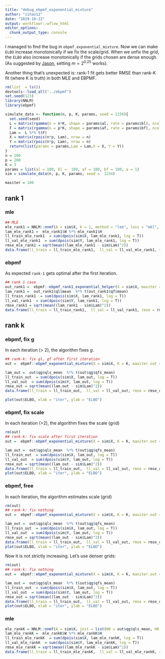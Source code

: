 ```yaml
---
title: "debug_ebpmf_exponential_mixture"
author: "zihao12"
date: "2019-10-22"
output: workflowr::wflow_html
editor_options:
  chunk_output_type: console
---
```


I managed to find the bug in `ebpmf_exponential_mixture`. Now we can make `ELBO` increase monotonically if we fix the scale/grid. When we unfix the grid, the `ELBO` also increase monotonically if the grids chosen are dense enough. (As suggested by [Jason](https://github.com/willwerscheid), setting $m = 2^{0.25}$ works). 

Another thing that's unexpected is: rank-1 fit gets better RMSE than rank-K fit (where K is truth) in  both MLE and EBPMF. 

```r
rm(list  = ls())
devtools::load_all("../ebpmf")
set.seed(123)
library(NNLM)
library(ebpmf)

simulate_data <- function(n, p, K, params, seed = 1234){
  set.seed(seed)
  L = matrix(rgamma(n = n*K, shape = params$al, rate = params$bl), ncol = K)
  F = matrix(rgamma(n = p*K, shape = params$af, rate = params$bf), ncol = K)
  Lam =  L %*% t(F)
  X = matrix(rpois(n*p, Lam), nrow = n)
  Y = matrix(rpois(n*p, Lam), nrow = n)
  return(list(params = params,Lam = Lam,X = X, Y = Y))
}
n = 100
p = 200
K = 3
params = list(al = 100, bl =  109, af = 100, bf = 100, a = 1)
sim = simulate_data(n, p, K, params, seed =  1234)

maxiter = 100
```

## rank 1

### mle
```r
## MLE
mle_rank1 = NNLM::nnmf(A = sim$X, k = 1, method = "lee", loss = "mkl", max.iter = 1)
lam_mle_rank1 =  mle_rank1$W %*% mle_rank1$H
ll_train_mle_rank1  = sum(dpois(sim$X, lam_mle_rank1, log = T))
ll_val_mle_rank1  = sum(dpois(sim$Y, lam_mle_rank1, log = T))
rmse_mle_rank1 = sqrt(mean((lam_mle_rank1 - sim$Lam)^2))
data.frame(ll_train = ll_train_mle_rank1,  ll_val = ll_val_mle_rank1, rmse = rmse_mle_rank1)

```

### ebpmf
As expected `rank-1` gets optimal after the first iteration. 
```r
## rank 1 case
out_rank1 =  ebpmf::ebpmf_rank1_exponential_helper(X = sim$X, maxiter = 10, verbose = T)
lam_rank1 =  out_rank1$ql$mean  %*% t(out_rank1$qf$mean)
ll_train_rank1  = sum(dpois(sim$X, lam_rank1, log = T))
ll_val_rank1  = sum(dpois(sim$Y, lam_rank1, log = T))
rmse_rank1 = sqrt(mean((lam_rank1 - sim$Lam)^2))
data.frame(ll_train = ll_train_rank1,  ll_val = ll_val_rank1, rmse = rmse_rank1)
```




## rank  k

### ebpmf, fix g
In each iteration (> 2), the algorithm fixes $g$. 
```r
## rank-k: fix gl, gf after first iteration
out =  ebpmf::ebpmf_exponential_mixture(X = sim$X, K = K, maxiter.out = 100, verbose = F, fix_g = T)

lam_out =  out$qg$qls_mean  %*% t(out$qg$qfs_mean)
ll_train_out  = sum(dpois(sim$X, lam_out, log = T))
ll_val_out  = sum(dpois(sim$Y, lam_out, log = T))
rmse_out = sqrt(mean((lam_out - sim$Lam)^2))
data.frame(ll_train = ll_train_out,  ll_val = ll_val_out, rmse = rmse_out)

plot(out$ELBO, xlab = "iter", ylab = "ELBO")
```




<!-- ```{r warning=F} -->
<!-- rm(out) -->
<!-- ## rank-k: fix gl, gf after first iteration -->
<!-- iters = seq(1,20,1) -->
<!-- rmses = c() -->
<!-- for(iter in iters){ -->
<!--   out =  ebpmf::ebpmf_exponential_mixture(X = sim$X, K = K, maxiter.out = iter, verbose = F, fix_g = T) -->
<!--   lam_out = out$qg$qls_mean %*% t(out$qg$qfs_mean) -->
<!--   rmse_out = sqrt(mean((lam_out - sim$Lam)^2)) -->
<!--   rmses = c(rmses, rmse_out) -->
<!-- } -->

<!-- plot(out$ELBO) -->
<!-- # plot(rmses) -->
<!-- # plot(out$ll) -->
<!-- ``` -->




### ebpmf, fix scale 
In each iteration (>2), the algorithm fixes the scale (grid)
```r
rm(out)
## rank-k: fix scale after first iteration
out =  ebpmf::ebpmf_exponential_mixture(X = sim$X, K = K, maxiter.out = maxiter, verbose = F, fix_grid = T)

lam_out =  out$qg$qls_mean  %*% t(out$qg$qfs_mean)
ll_train_out  = sum(dpois(sim$X, lam_out, log = T))
ll_val_out  = sum(dpois(sim$Y, lam_out, log = T))
rmse_out = sqrt(mean((lam_out - sim$Lam)^2))
data.frame(ll_train = ll_train_out,  ll_val = ll_val_out, rmse = rmse_out)
plot(out$ELBO, xlab = "iter", ylab = "ELBO")
```



### ebpmf, free
In  each iteration, the algorithm estimates scale (grid)
```r
rm(out)
## rank-k: fix nothing
out =  ebpmf::ebpmf_exponential_mixture(X = sim$X, K = K, maxiter.out = maxiter, verbose = F,m = sqrt(2))

lam_out =  out$qg$qls_mean  %*% t(out$qg$qfs_mean)
ll_train_out  = sum(dpois(sim$X, lam_out, log = T))
ll_val_out  = sum(dpois(sim$Y, lam_out, log = T))
rmse_out = sqrt(mean((lam_out - sim$Lam)^2))
data.frame(ll_train = ll_train_out,  ll_val = ll_val_out, rmse = rmse_out)
plot(out$ELBO, xlab = "iter", ylab = "ELBO")
```

Now it is not strictly increasing. Let's use denser grids:
```r
rm(out)
## rank-k: fix nothing
out =  ebpmf::ebpmf_exponential_mixture(X = sim$X, K = K, maxiter.out = maxiter, verbose = F,m = 2^0.25)

lam_out =  out$qg$qls_mean  %*% t(out$qg$qfs_mean)
ll_train_out  = sum(dpois(sim$X, lam_out, log = T))
ll_val_out  = sum(dpois(sim$Y, lam_out, log = T))
rmse_out = sqrt(mean((lam_out - sim$Lam)^2))
data.frame(ll_train = ll_train_out,  ll_val = ll_val_out, rmse = rmse_out)
plot(out$ELBO, xlab = "iter", ylab = "ELBO")
```





### mle
```r
mle_rankK = NNLM::nnmf(A = sim$X, init = list(W0 = out$qg$qls_mean, H0 = t(out$qg$qfs_mean)),k = K, method = "lee", loss = "mkl", rel.tol = 1e-10, max.iter = 100)
lam_mle_rankK =  mle_rankK$W %*% mle_rankK$H
ll_train_mle_rankK  = sum(dpois(sim$X, lam_mle_rankK, log = T))
ll_val_mle_rankK  = sum(dpois(sim$Y, lam_mle_rankK, log = T))
rmse_mle_rankK = sqrt(mean((lam_mle_rankK - sim$Lam)^2))
data.frame(ll_train = ll_train_mle_rankK,  ll_val = ll_val_mle_rankK, rmse = rmse_mle_rankK)
```









